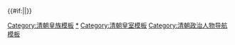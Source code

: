 {{Navbox
|state={{{state<includeonly>|collapsed</includeonly>}}}
|name=清朝皇后
|title=[[清朝|大清]][[中國皇后及妃嬪列表#清|皇后]]（附追封皇后及[[满洲国|大满洲帝国]]皇后）
|style=width:650px; background:purple
|image=[[File:The Portrait of Empress XiaoXian.JPG|110px|乾隆帝孝贤纯皇后富察氏]]<br /><br />[[File:《孝哲毅皇后朝服像》.jpg|110px|同治帝孝哲毅皇后阿鲁特氏]]<br /><br />[[File:Empress XiaoDing.PNG|110px|光绪帝孝定景皇后叶赫那拉氏]]
|group1=大清皇后
|list1=
{{Navbox|child
|evenodd=swap
|group1=[[皇太極|太宗文皇帝]]
|list1=[[孝端文皇后|孝端文皇后哲哲]]（博尔济吉特氏）
|group2=[[顺治帝|世祖章皇帝]]
|list2=[[额尔德尼布木巴|皇后额尔德尼布木巴]]（博尔济吉特氏）<sup>#</sup> - [[孝惠章皇后|孝惠章皇后阿拉坦琪琪格]]（博尔济吉特氏）
|group3=[[康熙帝|圣祖仁皇帝]]
|list3=[[孝誠仁皇后|孝诚仁皇后赫舍里氏]] - [[孝昭仁皇后|孝昭仁皇后钮祜禄氏]] - [[孝懿仁皇后|孝懿仁皇后佟佳氏]]
|group4=[[雍正帝|世宗宪皇帝]]
|list4=[[孝敬憲皇后|孝敬宪皇后烏拉那拉氏]]
|group5=[[乾隆帝|高宗纯皇帝]]
|list5=[[孝賢純皇后|孝贤纯皇后富察氏]] - [[清高宗继皇后|皇后辉发那拉氏]]
|group6=[[嘉庆帝|仁宗睿皇帝]] 
|list6=[[孝淑睿皇后|孝淑睿皇后喜塔腊氏]] - [[孝和睿皇后|孝和睿皇后钮祜禄氏]] 
|group7=[[道光帝|宣宗成皇帝]]
|list7=[[孝慎成皇后|孝慎成皇后佟佳氏]] - [[孝全成皇后|孝全成皇后钮祜禄氏]]
|group8=[[咸丰帝|文宗显皇帝]]
|list8=[[慈安太后|孝贞显皇后钮祜禄氏]] 
|group9=[[同治帝|穆宗毅皇帝]]
|list9=[[孝哲毅皇后|孝哲毅皇后阿鲁特氏]]
|group10=[[光绪帝|德宗景皇帝]]
|list10=[[隆裕太后|孝定景皇后喜子]]（叶赫那拉氏）
 }}
|group2=大满洲帝国皇后
|list2=
{{Navbox|child
|evenodd=swap
|group2=[[溥仪|康德皇帝]]
|list2=[[婉容|康德皇后婉容]]（郭布罗氏）
}}
|group3=追封大清皇后
|list3=
{{Navbox|child
|evenodd=swap
|group1=[[猛哥帖木儿|肇祖原皇帝]]
|list1=[[原皇后]]
|group2=[[福滿|兴祖直皇帝]]
|list2=[[直皇后|直皇后喜塔腊氏]]
|group3=[[覺昌安|景祖翼皇帝]]
|list3=[[翼皇后 (清朝)|翼皇后]]
|group4=[[塔克世|显祖宣皇帝]]
|list4=[[宣皇后 (清朝)|宣皇后額穆齊]]（喜塔腊氏）
|group5=[[努尔哈赤|太祖高皇帝]]
|list5=[[清太祖大妃|孝烈武皇后阿巴亥]]（乌拉那拉氏）<sup>#</sup> - [[孝慈高皇后 (清朝)|孝慈高皇后孟古哲哲]]（叶赫那拉氏）
|group6=[[皇太極|太宗文皇帝]]
|list6=[[孝莊文皇后|孝莊文皇后布木布泰]]（博尔济吉特氏）
|group7=[[多爾袞|成宗义皇帝]]
|list7=[[敬孝義皇后|敬孝義皇后巴特玛]]（博尔济吉特氏）<sup>#</sup>
|group8=[[顺治帝|世祖章皇帝]]
|list8=[[孝康章皇后|孝康章皇后佟佳氏]] - [[孝獻端敬皇后|孝献皇后董鄂氏]]
|group9=[[康熙帝|圣祖仁皇帝]]
|list9=[[孝恭仁皇后|孝恭仁皇后烏雅氏]]
|group10=[[雍正帝|世宗宪皇帝]]
|list10=[[孝聖憲皇后|孝圣宪皇后钮祜禄氏]]
|group11=[[乾隆帝|高宗纯皇帝]]
|list11=[[孝儀純皇后|孝仪纯皇后魏佳氏]] 
|group12=[[道光帝|宣宗成皇帝]]
|list12=[[孝穆成皇后|孝穆成皇后钮祜禄氏]] - [[孝静成皇后|孝静成皇后博尔济吉特氏]]
|group13=[[咸丰帝|文宗显皇帝]]
|list13=[[孝德顯皇后|孝德显皇后萨克达氏]] - [[慈禧太后|孝钦显皇后葉赫那拉氏]]
}}
|group4=其他清帝正室
|list4=
{{Navbox|child
|evenodd=swap
|group1=[[塔克世|显祖宣皇帝]]
|list1=[[清顯祖繼妃|繼妃懇哲]]（哈达那拉氏）
|group2=[[努尔哈赤|太祖高皇帝]]
|list2=[[清太祖元妃|元妃哈哈纳扎青]]（佟佳氏） - [[清太祖继妃|繼妃衮代]]（富察氏）
|group3=[[皇太極|太宗文皇帝]]
|list3=[[清太宗元妃|元妃钮祜禄氏]] - [[清太宗繼妃|繼妃乌拉那拉氏]]<sup>#</sup>
|group4=[[溥仪|宣统皇帝]]
|list4=[[婉容|宣统皇后婉容]]（郭布罗氏）<sup>*</sup> - '''李淑賢'''<sup>'</sup>
}}

|group6=其他清帝生母<br /><small>（列出帝王为子）</small>
|list6=
{{Navbox|child
|evenodd=swap
|group1=[[猛哥帖木儿|肇祖原皇帝]]
|list1=[[童挥厚|也吾巨]]
|group2=[[光绪帝|德宗景皇帝]]
|list2=[[醇賢親王嫡妃|皇帝本生妣婉贞]]（叶赫那拉氏）
|group3=[[溥仪|宣统皇帝]]
|list3=[[嫡福晉瓜爾佳氏|醇亲王妃幼蘭]]（长白山瓜尔佳氏）
}}
|group7=其他清帝生祖母<br /><small>（列出帝王为孙）</small>
|list7=
{{Navbox|child
|evenodd=swap
|group1=[[光绪帝|德宗景皇帝]]
|list1=[[莊順皇貴妃|庄顺皇贵妃乌雅氏]]
|group2=[[溥仪|宣统皇帝]]
|list2=[[侧福晋刘佳氏|醇贤亲王第二侧福晋刘佳氏]]
}}
|below=注：<sup>#</sup>者为生前被废（离异）或身后被剥夺皇后资格。<sup>*</sup>二人婚时清朝已亡，为[[遜清皇室小朝廷|逊清小朝廷]]和[[满洲国|偽滿洲國]]皇后。<sup>'</sup>婚時丈夫已不是皇帝，故無皇后尊號
|}}<includeonly>{{#if:{{{1|}}}||}}</includeonly><noinclude>
[[Category:中国皇后列表模板|{{PAGENAME}}]]
[[Category:清朝皇族模板]]
[[Category:清朝皇后|*]]
[[Category:清朝皇室模板]]
[[Category:清朝政治人物导航模板]]
</noinclude>